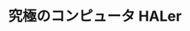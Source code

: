﻿---
title: "究極のコンピュータ HALer"
category: "工学院"
vol: 19
interviewee: "南谷 祟 "
url: ""
tags: []
pdf: "19-1.pdf"
career: ""
preface: "------------"
---
